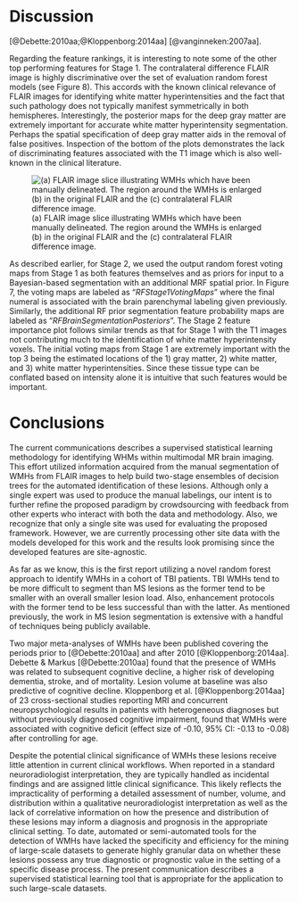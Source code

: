 
# Discussion

<!-- Nick could you add some detail here on how this technique compares
to other automated or semi automated approaches for WMH detection? -->


\textcolor{blue}{
In evaluating the segmentation results, there are limited methodologies described in the
literature for automatic segmentation of WMHs despite the numerous clinical studies}
[@Debette:2010aa;@Kloppenborg:2014aa] \textcolor{blue}{exploring the connections between WMHs and TBI.
However, we can extrapolate from similar application areas where such methodologies have a
much longer history of development such as white matter lesion segmentation in
multiple sclerosis (MS).  In a recent review [@Garcia-Lorenzo:2013aa], 47 total papers
were found during a literature search and evaluated which concern automated segmentation of white
matter lesions in MS.  The most widely-used data for algorithmic evaluation consists
of two cohorts from two different sites used in
the MS Lesion segmentation challenge associated with the international MICCAI 2008
conference.  For comparison, this challenge training data set
has a mean lesion load of 204 ($\pm$ 752) $mm^3$ per lesion (compared with
our mean lesion load of 33.8 ($\pm$ 55.4) voxels $\times$ 1.2 $mm^3$ per voxel =
40.56 ($\pm$ 66.48) $mm^3$ per lesion) and the resolution is
almost twice what is used in this study (i.e., 0.5 $\times$ 0.5 $\times$ 0.5).
Note that our relative volume difference numbers are comparable to the
relative volume difference between raters of 68 percent (cf Figure 5 (d))}
[@vanginneken:2007aa].


Regarding the feature rankings, it is interesting to note some of the other top performing features for Stage 1.
The contralateral difference FLAIR image is  highly discriminative over the set of
evaluation random forest models (see Figure 8).  This accords with the known clinical relevance of
FLAIR images for identifying white matter hyperintensities and the fact that such
pathology does not typically manifest symmetrically in both hemispheres.  Interestingly, the
posterior maps for the deep gray matter are extremely important for accurate white matter
hyperintensity segmentation.  Perhaps the spatial specification of deep
gray matter aids in the removal of false positives.  Inspection of the bottom of the
plots demonstrates the lack of discriminating features associated with the
T1 image which is also well-known in the clinical literature.

![(a) FLAIR image slice illustrating WMHs which have been manually delineated.
The region around the WMHs is enlarged (b) in the original FLAIR and the
(c) contralateral FLAIR difference image.](Figures/FLAIRcontralaleteralWithLesionsAlternate.png)

As described earlier, for Stage 2, we used the output random forest voting maps from Stage
1 as both features themselves and as priors for input to a Bayesian-based segmentation with
an additional MRF spatial prior.  In Figure 7, the voting maps are labeled as
"_RFStage1VotingMaps_" where the final numeral is associated with the brain
parenchymal labeling given previously.  Similarly, the additional RF prior segmentation
feature probability maps are labeled as "_RFBrainSegmentationPosteriors_".
The Stage 2 feature importance plot follows similar
trends as that for Stage 1 with the T1 images not contributing much to the identification
of white matter hyperintensity voxels.  The initial voting maps from Stage 1 are extremely
important with the top 3 being the estimated locations of the 1) gray matter, 2) white matter, and
3) white matter hyperintensities.  Since these tissue type can be conflated based on intensity
alone it is intuitive that such features would be important.






<!--

* Evaluation * Proper context * We only have manual labelings from a
single radiologist ( * TBI white matter hyperintensities are more
difficult to segment than MS lesions * individual lesions are smaller *
lesion load is typically smaller * not prone to enhancement * less
distinct from surrounding tissue ? * Despite the doubts regarding the
efficacy of a typical segmentation validation, our contribution is
useful because * the total segmentation framework is publicly available
within the ANTs/ANTsR framework * although only a single site is
analyzed, the feature images are site-agnostic * we plan to apply the
current RF models directly to the other site data * we can then build
the training database further by enlisting other experts * Is this the
first work exploring segmentation of white matter hyperintensities in
TBI? * The data (including manual tracings) will be made available as
part of the FITBIR effort.

-->

# Conclusions

The current communications describes a supervised statistical learning
methodology for identifying WHMs within multimodal MR brain imaging.
This effort utilized information acquired from the manual segmentation
of WMHs from FLAIR images to help build two-stage ensembles of decision
trees for the automated identification of these lesions. Although only a
single expert was used to produce the manual labelings, our intent is to
further refine the proposed paradigm by crowdsourcing with feedback from
other experts who interact with both the data and methodology.  Also, we
recognize that only a single site was used for evaluating the proposed
framework.  However, we are currently processing other site data with
the models developed for this work and the results look promising since
the developed features are site-agnostic.

As far as we know, this is the first report utilizing a novel random
forest approach to identify WMHs in a cohort of TBI patients.  TBI WMHs
tend to be more difficult to segment than MS lesions as the former tend
to be smaller with an overall smaller lesion load.  Also, enhancement
protocols with the former tend to be less successful than with the
latter.  As mentioned previously, the work in MS lesion segmentation is
extensive with a handful of techniques being publicly available.

<!--
Our
framework is also available as open-source as part of well-known
neuroimaging tools which easily allows for additions/extensions but is
also, as far as we know, the first random forest-based technique
available for such application.
-->

Two major meta-analyses of WMHs have been published covering the periods
prior to [@Debette:2010aa] and after 2010 [@Kloppenborg:2014aa].
Debette & Markus [@Debette:2010aa] found that the presence of
WMHs was related to subsequent cognitive decline, a higher risk of
developing dementia, stroke, and of mortality. Lesion volume at baseline
was also predictive of cognitive decline. Kloppenborg et al.
[@Kloppenborg:2014aa] of 23 cross-sectional studies reporting MRI and
concurrent neuropsychological results in patients with heterogeneous
diagnoses but without previously diagnosed cognitive impairment, found
that WMHs were associated with cognitive deficit (effect size of -0.10,
95% CI: -0.13 to -0.08) after controlling for age.


Despite the potential clinical significance of WMHs
these lesions receive little
attention in current clinical workflows. When reported in a standard
neuroradiologist interpretation, they are typically handled as
incidental findings and are assigned little clinical significance. This
likely reflects the impracticality of performing a detailed assessment
of number, volume, and distribution within a qualitative
neuroradiologist interpretation as well as the lack of correlative
information on how the presence and distribution of these lesions may
inform a diagnosis and prognosis in the appropriate clinical setting. To
date, automated or semi-automated tools for the detection of WMHs have
lacked the specificity and efficiency for the mining of large-scale
datasets to generate highly granular data on whether these lesions
possess any true diagnostic or prognostic value in the setting of a
specific disease process. The present communication describes a
supervised statistical learning tool that is appropriate for the
application to such large-scale datasets.

<!--

The currently described tool is just one example of how "supervised
learning" algorithms might be applied to aid in the diagnosis of TBI and
other disease processes through the specific identification of features
predictive of a given disease state. It is an important demonstration of
the potential power of these analytical approaches in the rapid but
comprehensive mining of information from neuroimaging examinations.
Supervised learning algorithms are presently employed across a wide
variety of settings for the rapid identification of predictive imaging
features [@Plis:2014aa;@Suk:2015aa;@Li:2014aa;@Liu:2015aa]. Automobile
manufacturers utilize these types of approaches to equip self-driving
vehicles to recognize and respond to unique external surroundings
through the identification of visual information sufficiently similar to
previously assimilated training data [@HadsellSBESKML09;@FarabetCNL12].
Similarly, in the context of the neuroimaging assessments, deep learning
approaches may allow for the rapid identification of information
predictive of disease state in an individual patient. These approaches
have been applied to the segmentation of macroscopically visible
structures [@Plis:2014aa;@Suk:2015aa;@Li:2014aa;@Liu:2015aa].
Additionally, these approaches might be applied to the interrogation of
imaging data in the individual patient with a primary quantitative
output metrics to include sequences such as diffusion tensor imaging
(DTI) and its variants, functional connectivity, perfusion weighted
imaging, and cortical thickness assessments. At present, these advanced
neuroimaging sequences are confined to cohort-based research studies due
to the lack of available analytical tools to assess the information in
the setting of the individual patient [@Mayer:2014aa]. Application of
deep learning approaches in the context of data with primary
quantitative outputs will require large scale normative and disease
specific databases. Building these large scale imaging libraries is
resource intensive and requires a multi-center approach with harmonized
scanners between sites and correlative non-imaging clinical data. Large
scale TBI data is becoming increasingly available through activities
such as the Chronic Effects of Neurotrauma Consortium (CENC),
Transforming Research and Clinical Knowledge in TBI (TRACK-TBI),
Collaborative European Neurotrauma Effectiveness Research in TBI
(CENTER-TBI), Department of Defense Alzheimer’s Disease Neuroimaging
Initiative (DOD-ADNI), and other data being consolidated through FITBIR.
In concert with any available high quality normative neuroimaging data,
deep learning algorithms may be well positioned to help transform how
neuroimaging is interpreted for the clinical management of patients with
this disease process.

-->

\clearpage

